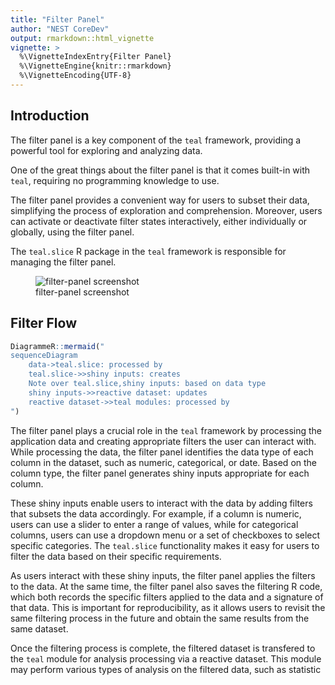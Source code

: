 ```yaml
---
title: "Filter Panel"
author: "NEST CoreDev"
output: rmarkdown::html_vignette
vignette: >
  %\VignetteIndexEntry{Filter Panel}
  %\VignetteEngine{knitr::rmarkdown}
  %\VignetteEncoding{UTF-8}
---
```


## Introduction

The filter panel is a key component of the `teal` framework, providing a powerful tool for exploring and analyzing data.

One of the great things about the filter panel is that it comes built-in with `teal`, requiring no programming knowledge to use.

The filter panel provides a convenient way for users to subset their data, simplifying the process of exploration and comprehension.
Moreover, users can activate or deactivate filter states interactively, either individually or globally, using the filter panel.

The `teal.slice` R package in the `teal` framework is responsible for managing the filter panel.

![filter-panel screenshot](../images/filterpanel.png)

## Filter Flow

```r
DiagrammeR::mermaid("
sequenceDiagram
    data->teal.slice: processed by
    teal.slice->>shiny inputs: creates
    Note over teal.slice,shiny inputs: based on data type
    shiny inputs->>reactive dataset: updates
    reactive dataset->>teal modules: processed by
")
```

The filter panel plays a crucial role in the `teal` framework by processing the application data and creating appropriate filters the user can interact with.
While processing the data, the filter panel identifies the data type of each column in the dataset, such as numeric, categorical, or date.
Based on the column type, the filter panel generates shiny inputs appropriate for each column.

These shiny inputs enable users to interact with the data by adding filters that subsets the data accordingly. For example, if a column is numeric, users can use a slider to enter a range of values, while for categorical columns, users can use a dropdown menu or a set of checkboxes to select specific categories.
The `teal.slice` functionality makes it easy for users to filter the data based on their specific requirements.

As users interact with these shiny inputs, the filter panel applies the filters to the data. At the same time, the filter panel also saves the filtering R code, which both records the specific filters applied to the data and a signature of that data.
This is important for reproducibility, as it allows users to revisit the same filtering process in the future and obtain the same results from the same dataset.

Once the filtering process is complete, the filtered dataset is transfered to the `teal` module for analysis processing via a reactive dataset.
This module may perform various types of analysis on the filtered data, such as statistic
